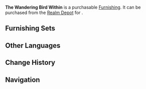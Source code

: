 {{Furnishing Infobox
|id             = 372329
|image          = Item The Wandering Bird Within.png
|category       = Landform
|subcategory    = Tree
|rarity         = 3
|adeptal_energy = 20
|load           = 50
|reduced_load   = 50
|description    = A lush Amur Maple crowned with brownish-red leaves, and whose extended branches and leaves very much resemble the migratory wild geese that come flying here from the lands of harsh winter. Though the Amur Maple is a native species to [[Liyue]] that was brought to [[Inazuma]], these trees have taken on unique characteristics due to the soil and water of their new home, as has unique culture grown up around them. The golden-red maple leaves of Liyue represent the harvest to be wealth, and are considered to be auspicious signs. In Inazuma, however, the maple leaves are a melancholy reminder of summer's passing and winter's arrival, and they have become symbols of sorrow often found in poems that tell of old friends missed.
|source1        = [[Realm Depot]]
}}
'''The Wandering Bird Within''' is a purchasable [[Furnishing]]. It can be purchased from the [[Realm Depot]] for {{Item|Realm Currency|30|x=80}}.

==Furnishing Sets==
{{Craft Usage}}

==Other Languages==
{{Other Languages
|en      = The Wandering Bird Within
|zhs     = 「纁漫雁来中」
|zhs_rm  = "Xūn Màn Yàn Lái Zhōng"
|zht     = 「纁漫雁來中」
|zht_rm  = "Xūn Màn Yàn Lái Zhōng"
|zh_tl   = 
|ja      = 「そひ色の雁来」
|ja_rm   = "Sohi Iro no Ganrai"{{Assumed}}
|ja_tl   = "Brownish Red Wandering Wild Goose"{{Sino}}
|ko      = 「진홍색의 기러기」
|ko_rm   = "Jinhongsaek-ui Gireogi"
|ko_tl   = "Scarlet Wild Goose"
|es      = Llegada de los gansos
|es_tl   = Arrival of the Geese
|fr      = « L'arrivée de l'oie sauvage »
|fr_tl   = "The Arrival of the Wild Goose"
|ru      = Перелётные птицы
|ru_tl   = 
|th      = "อพยพจากแดนดิน"
|th_rm   = 
|th_tl   = 
|vi      = Nơi Chim Nhạn Di Cư
|vi_tl   = 
|de      = „Eintreffende Wildgänse“
|de_tl   = "Arriving Wild Geese"
|id      = "Sarang Angsa Liar"
|id_tl   = "Wild Goose Nest"
|pt      = O Ganso Errante em Si
|pt_tl   = 
}}

==Change History==
{{Change History|2.2}}

==Navigation==
{{Furnishing Navbox/Exterior|Landform}}